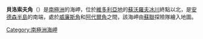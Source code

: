 {{unreferenced|time=2013-10-27T07:50:34+00:00}}
{{Coord|69|51|S|160|20|E|source:GNIS|display=title}}

'''貝洛索夫角'''（{{lang-en|Belousov Point}}）是[[南極洲|南極洲]]的海岬，位於[[維多利亞地|維多利亞地]]的[[蘇沃羅夫冰川|蘇沃羅夫冰川]]終點以北，是[[安德森半島|安德森半島]]的南端，處於[[威廉斯角|威廉斯角]]和[[阿代爾角|阿代爾角]]之間，該海岬由[[蘇聯|蘇聯]]探險隊繪入地圖。

{{Antarctica-geo-stub}}
[[Category:南極洲海岬|Category:南極洲海岬]]